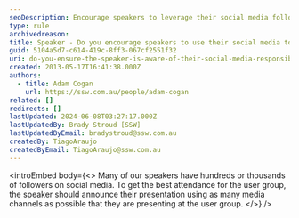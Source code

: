 ```yaml
---
seoDescription: Encourage speakers to leverage their social media following by promoting user groups and driving attendance.
type: rule
archivedreason:
title: Speaker - Do you encourage speakers to use their social media to promote user groups?
guid: 5104a5d7-c614-419c-8ff3-067cf2551f32
uri: do-you-ensure-the-speaker-is-aware-of-their-social-media-responsibilities
created: 2013-05-17T16:41:38.000Z
authors:
  - title: Adam Cogan
    url: https://ssw.com.au/people/adam-cogan
related: []
redirects: []
lastUpdated: 2024-06-08T03:27:17.000Z
lastUpdatedBy: Brady Stroud [SSW]
lastUpdatedByEmail: bradystroud@ssw.com.au
createdBy: TiagoAraujo
createdByEmail: TiagoAraujo@ssw.com.au
---
```


<introEmbed
  body={<>
Many of our speakers have hundreds or thousands of followers on social media. To get the best attendance for the user group, the speaker should announce their presentation using as many media channels as possible that they are presenting at the user group.
  </>}
/>

